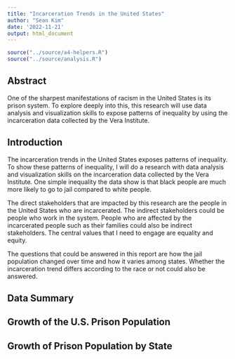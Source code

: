 ```yaml
---
title: "Incarceration Trends in the United States"
author: "Sean Kim"
date: '2022-11-21'
output: html_document
---
```


```r
source("../source/a4-helpers.R")
source("../source/analysis.R")
```

## Abstract 
One of the sharpest manifestations of racism in the United States is its prison system. To explore deeply into this, this research will use data analysis and visualization skills to expose patterns of inequality by using the incarceration data collected by the Vera Institute.

## Introduction 
The incarceration trends in the United States exposes patterns of inequality. To show these patterns of inequality, I will do a research with data analysis and visualization skills on the incarceration data collected by the Vera Institute. One simple inequality the data show is that black people are much more likely to go to jail compared to white people.

The direct stakeholders that are impacted by this research are the people in the United States who are incarcerated. The indirect stakeholders could be people who work in the system. People who are affected by the incarcerated people such as their families could also be indirect stakeholders. The central values that I need to engage are equality and equity.

The questions that could be answered in this report are how the jail population changed over time and how it varies among states. Whether the incarceration trend differs according to the race or not could also be answered.

## Data Summary 


## Growth of the U.S. Prison Population


## Growth of Prison Population by State


## <variable comparison that reveals potential patterns of inequality>


## <a map shows potential patterns of inequality that vary geographically>
